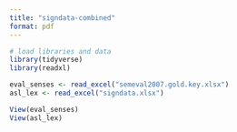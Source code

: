 ```yaml
---
title: "signdata-combined"
format: pdf
---
```


```r
# load libraries and data
library(tidyverse)
library(readxl)

eval_senses <- read_excel("semeval2007.gold.key.xlsx")
asl_lex <- read_excel("signdata.xlsx")

View(eval_senses)
View(asl_lex)
```

```r

```